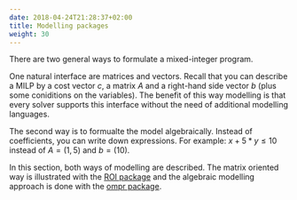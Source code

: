 ```yaml
---
date: 2018-04-24T21:28:37+02:00
title: Modelling packages
weight: 30
---
```


There are two general ways to formulate a mixed-integer program. 

One natural interface are matrices and vectors. Recall that you can describe a MILP by a cost vector $c$, a matrix $A$ and a right-hand side vector $b$ (plus some coniditions on the variables). The benefit of this way modelling is that every solver supports this interface without the need of additional modelling languages.

The second way is to formualte the model algebraically. Instead of coefficients, you can write down expressions. For example: $x + 5*y \leq 10$ instead of $A = (1, 5)$ and $b = (10)$.

In this section, both ways of modelling are described. The matrix oriented way is illustrated with the [ROI package](https://CRAN.R-project.org/package=ROI) and the algebraic modelling approach is done with the [ompr package](https://CRAN.R-project.org/package=ompr).